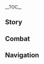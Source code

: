 {{CharacterTabs}}
{{LanguageTabs}}
{{Stub|1={{Meta/VO|rm=1}}}}
__TOC__
==Story==
{{VO/Story
|character           = Yun Jin
|language            = zh
|language_s          = zh
|language_t          = zh-tw
|name_s              = 云堇
|name_t              = 雲堇

<!-- Hello -->
|vo_01_01_title_s    = 初次见面…
|vo_01_01_title_t    = 初次見面…
|vo_01_01_subtitle   = Hello
|vo_01_01_file       = VO_{language}{character} Hello.ogg
|vo_01_01_tx_s       = 有道是闻名不如见面，今天终于有缘与你相会，实属荣幸。我姓云，单名一个堇字，不才正是云翰社当家主事的人。我们戏社最近挂靠在和裕茶馆，日后还请多多赏光，常来听戏。
|vo_01_01_tx_t       = 有道是聞名不如見面，今天終於有緣與{{MC|你|妳|mc=1}}相會，實屬榮幸。我姓雲，單名一個堇字，不才正是雲翰社當家主事的人。我們戲社最近掛靠在和裕茶館，日後還請多多賞光，常來聽戲。
|vo_01_01_rm         = Yǒu dào shì wénmíng bùrú jiànmiàn, jīntiān zhōngyú yǒuyuán yǔ nǐ xiānghuì, shíshǔ róngxìng. Wǒ xìng Yún, dānmíng yīgè Jǐn zì, bùcái zhèngshì Yúnhàn-shè dāngjiā zhǔshì de rén. Wǒmen xìshè zuìjìn guàkào zài Héyù-cháguǎn, rìhòu háiqǐng duōduō shǎngguāng, chánglái tīngxì.

<!-- Chats -->
|vo_02_01_title_s    = 闲聊・敏感话题
|vo_02_01_title_t    = 閒聊・敏感話題
|vo_02_01_subtitle   = Chat: Sensitive Topic
|vo_02_01_file       = VO_{language}{character} Chat - Sensitive Topic.ogg
|vo_02_01_tx_s       = 这两天总觉得身上腰封有点紧，难道…我胖了？
|vo_02_01_tx_t       = 這兩天總覺得身上腰封有點緊，難道…我胖了？
|vo_02_01_rm         = Zhè liǎngtiān zǒng juéde shēnshàng yāofēng yǒudiǎn jǐn, nándào... wǒ pàng le?
|vo_02_02_title_s    = 闲聊・闲适
|vo_02_02_title_t    = 閒聊・閒適
|vo_02_02_subtitle   = Chat: Relaxing
|vo_02_02_file       = VO_{language}{character} Chat - Relaxing.ogg
|vo_02_02_tx_s       = 不勒头，不画脸，今天乐得清闲。
|vo_02_02_tx_t       = 不勒頭，不畫臉，今天樂得清閒。
|vo_02_02_rm         = Bù lēitóu, bù huàliǎn, jīntiān lèdé qīngxián.
|vo_02_03_title_s    = 闲聊・清唱
|vo_02_03_title_t    = 閒聊・清唱
|vo_02_03_subtitle   = Chat: Singing Opera
|vo_02_03_file       = VO_{language}{character} Chat - Singing Opera.ogg
|vo_02_03_tx_s       = 云婵娟来花婵娟，风流尽在山水间。
|vo_02_03_tx_t       = 雲嬋娟來花嬋娟，風流盡在山水間。
|vo_02_03_rm         = Yún chánjuān lái huā chánjuān, fēngliú jìnzài shānshuǐ jiān.

<!-- Weather -->
|vo_03_01_title_s    = 打雷的时候…
|vo_03_01_title_t    = 打雷的時候…
|vo_03_01_subtitle   = When Thunder Strikes
|vo_03_01_file       = VO_{language}{character} When Thunder Strikes.ogg
|vo_03_01_tx_s       = …嘶，你听、听见打雷没有？吓我一跳。
|vo_03_01_tx_t       = …嘶，{{MC|你|妳|mc=1}}聽、聽見打雷沒有？嚇我一跳。
|vo_03_01_rm         = ...Sī, nǐ tīng, tīngjiàn dǎléi méiyǒu? Xiàwǒ yītiào.
|vo_03_02_title_s    = 下雪的时候…
|vo_03_02_title_t    = 下雪的時候…
|vo_03_02_subtitle   = When It Snows
|vo_03_02_file       = VO_{language}{character} When It Snows.ogg
|vo_03_02_tx_s       = 喂呀，冻煞我了。
|vo_03_02_tx_t       = 喂呀，凍煞我了。
|vo_03_02_rm         = 
|vo_03_03_title_s    = 阳光很好…
|vo_03_03_title_t    = 陽光很好…
|vo_03_03_subtitle   = When the Sun Is Out
|vo_03_03_file       = VO_{language}{character} When the Sun Is Out.ogg
|vo_03_03_tx_s       = 暖阳和煦，真是好风光呀。
|vo_03_03_tx_t       = 暖陽和煦，真是好風光呀。
|vo_03_03_rm         = 

<!-- Greetings -->
|vo_04_01_title_s    = 早上好…
|vo_04_01_title_t    = 早安…
|vo_04_01_subtitle   = Good Morning
|vo_04_01_file       = VO_{language}{character} Good Morning.ogg
|vo_04_01_tx_s       = 早，清晨露水正好煎茶，喝完这杯茶再出发吧。
|vo_04_01_tx_t       = 早，清晨露水正好煎茶，喝完這杯茶再出發吧。
|vo_04_01_rm         = 
|vo_04_02_title_s    = 中午好…
|vo_04_02_title_t    = 午安…
|vo_04_02_subtitle   = Good Afternoon
|vo_04_02_file       = VO_{language}{character} Good Afternoon.ogg
|vo_04_02_tx_s       = 午饭吃完之后，想睡一觉…哈…你不困吗？
|vo_04_02_tx_t       = 午飯吃完之後，想睡一覺…哈…{{MC|你|妳|mc=1}}不睏嗎？
|vo_04_02_rm         = 
|vo_04_03_title_s    = 晚上好…
|vo_04_03_title_t    = 晚上好…
|vo_04_03_subtitle   = Good Evening
|vo_04_03_file       = VO_{language}{character} Good Evening.ogg
|vo_04_03_tx_s       = 一道去听听晚场说书吧，刘苏先生讲《裁雨声》是一绝。
|vo_04_03_tx_t       = 一道去聽聽晚場說書吧，劉蘇先生講《裁雨聲》是一絕。
|vo_04_03_rm         = 
|vo_04_04_title_s    = 晚安…
|vo_04_04_title_t    = 晚安…
|vo_04_04_subtitle   = Good Night
|vo_04_04_file       = VO_{language}{character} Good Night.ogg
|vo_04_04_tx_s       = 夜里寒气重，早点歇息，晚安。
|vo_04_04_tx_t       = 夜裡寒氣重，早點歇息，晚安。
|vo_04_04_rm         = 

<!-- About -->
|vo_05_01_title_s    = 关于{name_s}自己・开蒙
|vo_05_01_title_t    = 關於{name_t}自己・開蒙
|vo_05_01_subtitle   = About {character}: Schooling
|vo_05_01_file       = VO_{language}{character} About {character} - Schooling.ogg
|vo_05_01_tx_s       = 我开蒙早，刚记事的时候父亲就在教我读书了。可惜，他的本事要是有十分，我恐怕只学到了三分。写戏是够用了，但要和饱学之士相比，还差得太远。
|vo_05_01_tx_t       = 我開蒙早，剛記事的時候父親就在教我讀書了。可惜，他的本事要是有十分，我恐怕只學到了三分。寫戲是夠用了，但要和飽學之士相比，還差得太遠。
|vo_05_01_rm         = 
|vo_05_02_title_s    = 关于{name_s}自己・坐科
|vo_05_02_title_t    = 關於{name_t}自己・坐科
|vo_05_02_subtitle   = About {character}: Opera Training
|vo_05_02_file       = VO_{language}{character} About {character} - Opera Training.ogg
|vo_05_02_tx_s       = 我母亲早年是璃月港内大有名气的角儿，我学的戏都是她教的。你是不知道她有多严厉，一想起以前学戏的经历…不不不，我还是别想了。
|vo_05_02_tx_t       = 我母親早年是璃月港內大有名氣的角兒，我學的戲都是她教的。{{MC|你|妳|mc=1}}是不知道她有多嚴厲，一想起以前學戲的經歷…不不不，我還是別想了。
|vo_05_02_rm         = 

<!-- About Us -->
|vo_06_01_title_s    = 关于我们・搭班
|vo_06_01_title_t    = 關於我們・搭班
|vo_06_01_subtitle   = About Us: Opera Troupe
|vo_06_01_file       = VO_{language}{character} About Us - Opera Troupe.ogg
|vo_06_01_tx_s       = 最近有几场大戏，正好缺一位擅长舞剑的演员，我觉得你各方面都挺适合。怎么样，有兴趣搭班吗？休息时，还能一起品茶。
|vo_06_01_tx_t       = 最近有幾場大戲，正好缺一位擅長舞劍的演員，我覺得{{MC|你|妳|mc=1}}各方面都挺適合。怎麼樣，有興趣搭班嗎？休息時，還能一起品茶。
|vo_06_01_rm         = 
|vo_06_02_title_s    = 关于我们・摇滚
|vo_06_02_title_t    = 關於我們・搖滾
|vo_06_02_subtitle   = About Us: Rock 'n' Roll
|vo_06_02_friendship = 6
|vo_06_02_file       = VO_{language}{character} About Us - Rock 'n' Roll.ogg
|vo_06_02_tx_s       = 欸，你还听摇滚？正好正好，下回我想出去听演唱会的时候，就找你一块去。回来的时候，我就说是拜访你去了，这下戏社里的老人肯定找不到借口唠叨我。
|vo_06_02_tx_t       = 咦，{{MC|你|妳|mc=1}}還聽搖滾？正好正好，下回我想出去聽演唱會的時候，就找{{MC|你|妳|mc=1}}一塊去。回來的時候，我就說是拜訪{{MC|你|妳|mc=1}}去了，這下戲社裡的老人肯定找不到藉口嘮叨我。
|vo_06_02_rm         = 

<!-- Miscellaneous I -->
|vo_07_01_title_s    = 关于「神之眼」…
|vo_07_01_title_t    = 關於「神之眼」…
|vo_07_01_subtitle   = About the [[Vision]]
|vo_07_01_friendship = 4
|vo_07_01_file       = VO_{language}{character} About the Vision.ogg
|vo_07_01_tx_s       = 这神之眼嘛…说不定岩王爷也喜欢听戏呢？大概他老人家听得开心，就把神之眼送给我了，哈哈。
|vo_07_01_tx_t       = 這神之眼嘛…說不定岩王爺也喜歡聽戲呢？大概他老人家聽得開心，就把神之眼送給我了，哈哈。
|vo_07_01_rm         = 
|vo_07_02_title_s    = 有什么想要分享・饮品
|vo_07_02_title_t    = 有什麼想要分享・飲品
|vo_07_02_subtitle   = Something to Share: Drinks
|vo_07_02_file       = VO_{language}{character} Something to Share - Drinks.ogg
|vo_07_02_tx_s       = 我最喜欢尝试各种各样的饮品。老一辈发明的那些讲究茶饮，什么松间露呀梅上雪的，都让我试了个遍。现在正愁没有新饮品可以喝呢，欸，你有什么推荐吗？
|vo_07_02_tx_t       = 我最喜歡嘗試各種各樣的飲品。老一輩發明的那些講究茶飲，什麼松間露呀梅上雪的，都讓我試了個遍。現在正愁沒有新飲品可以喝呢，欸，{{MC|你|妳|mc=1}}有什麼推薦嗎？
|vo_07_02_rm         = 
|vo_07_03_title_s    = 有什么想要分享・心愿
|vo_07_03_title_t    = 有什麼想要分享・心願
|vo_07_03_subtitle   = Something to Share: Dreams
|vo_07_03_file       = VO_{language}{character} Something to Share - Dreams.ogg
|vo_07_03_tx_s       = 我偶尔也想脱下戏服，远游海外，去更大的世界看看。为了实现这个心愿，得更加努力才行。
|vo_07_03_tx_t       = 我偶爾也想脫下戲服，遠遊海外，去更大的世界看看。為了實現這個心願，得更加努力才行。
|vo_07_03_rm         = 
|vo_07_04_title_s    = 感兴趣的见闻…
|vo_07_04_title_t    = 感興趣的見聞…
|vo_07_04_subtitle   = Interesting Things
|vo_07_04_file       = VO_{language}{character} Interesting Things.ogg
|vo_07_04_tx_s       = 每天天刚破晓就能听见莺雀鸣啭，心情总能变得很好。
|vo_07_04_tx_t       = 每天天剛破曉就能聽見鶯雀鳴囀，心情總能變得很好。
|vo_07_04_rm         = 

<!-- About Others -->
|vo_08_01_title_s    = 关于辛焱…
|vo_08_01_title_t    = 關於辛焱…
|vo_08_01_subtitle   = About [[Xinyan]]
|vo_08_01_friendship = 4
|vo_08_01_file       = VO_{language}{character} About Xinyan.ogg
|vo_08_01_tx_s       = 戏社里那几个老人天天念叨，说是听多了摇滚会被带坏，不让我去听辛焱的演唱会。嘴上说着为我好，哼，我看他们只是接受不了新事物而已。我才不会听他们的，辛焱的演唱会我每周都要去，就是这样。
|vo_08_01_tx_t       = 戲社裡那幾個老人天天念叨，說是聽多了搖滾會被帶壞，不讓我去聽辛焱的演唱會。嘴上說著為我好，哼，我看他們只是接受不了新事物而已。我才不會聽他們的，辛焱的演唱會我每週都要去，就是這樣。
|vo_08_01_rm         = 
|vo_08_02_title_s    = 关于胡桃…
|vo_08_02_title_t    = 關於胡桃…
|vo_08_02_subtitle   = About [[Hu Tao]]
|vo_08_02_friendship = 4
|vo_08_02_file       = VO_{language}{character} About Hu Tao.ogg
|vo_08_02_tx_s       = 胡桃她呀，表情丰富，脑筋还转得快，哪怕只是聊些家常都能「妙语连珠」。真让人羡慕。和这样的朋友在一起，无论做什么事情都很有趣。
|vo_08_02_tx_t       = 胡桃她呀，表情豐富，腦筋還轉得快，哪怕只是聊些家常都能「妙語連珠」。真讓人羡慕。和這樣的朋友在一起，無論做什麼事情都很有趣。
|vo_08_02_rm         = 
|vo_08_03_title_s    = 关于钟离…
|vo_08_03_title_t    = 關於鍾離…
|vo_08_03_subtitle   = About [[Zhongli]]
|vo_08_03_friendship = 4
|vo_08_03_file       = VO_{language}{character} About Zhongli.ogg
|vo_08_03_tx_s       = 我们这行的规矩代代相传，讲究多得很。有些事我只知其然，却不知其所以然。但钟离先生讲起这些竟能如数家珍，有这样懂行的观众，谁不开心呢？
|vo_08_03_tx_t       = 我們這行的規矩代代相傳，講究多得很。有些事我只知其然，卻不知其所以然。但鍾離先生講起這些竟能如數家珍，有這樣懂行的觀眾，誰不開心呢？
|vo_08_03_rm         = 
|vo_08_04_title_s    = 关于凝光…
|vo_08_04_title_t    = 關於凝光…
|vo_08_04_subtitle   = About [[Ningguang]]
|vo_08_04_friendship = 4
|vo_08_04_file       = VO_{language}{character} About Ningguang.ogg
|vo_08_04_tx_s       = 天权星出手阔绰，没少资助我们戏社。领了她的情，自然也要回报给她最好的演出。
|vo_08_04_tx_t       = 天權星出手闊綽，沒少資助我們戲社。領了她的情，自然也要回報給她最好的演出。
|vo_08_04_rm         = 
|vo_08_05_title_s    = 关于行秋…
|vo_08_05_title_t    = 關於行秋…
|vo_08_05_subtitle   = About [[Xingqiu]]
|vo_08_05_friendship = 4
|vo_08_05_file       = VO_{language}{character} About Xingqiu.ogg
|vo_08_05_tx_s       = 原来你也认识行秋。哈哈，他聪明得很，鬼主意那么多，怕是一不留神就会捉弄你，可得留个心眼啊。
|vo_08_05_tx_t       = 原來{{MC|你|妳|mc=1}}也認識行秋。哈哈，他聰明得很，鬼主意那麼多，怕是一不留神就會捉弄{{MC|你|妳|mc=1}}，可得留個心眼啊。
|vo_08_05_rm         = 
|vo_08_06_title_s    = 关于申鹤…
|vo_08_06_title_t    = 關於申鶴…
|vo_08_06_subtitle   = About [[Shenhe]]
|vo_08_06_friendship = 4
|vo_08_06_quest      = The Crane Returns on the Wind
|vo_08_06_file       = VO_{language}{character} About Shenhe.ogg
|vo_08_06_tx_s       = 《神女劈观》的剧本我早就念得烂熟，但直到今天我才知道「神女」原来真有其人，世上缘分果然奇妙。惟愿她往后都有好友相伴，不再孤寂。
|vo_08_06_tx_t       = 《神女劈觀》的劇本我早就唸得爛熟，但直到今天我才知道「神女」原來真有其人，世上緣分果然奇妙。惟願她往後都有好友相伴，不再孤寂。
|vo_08_06_rm         = 
|vo_08_07_title_s    = 关于刻晴…
|vo_08_07_title_t    = 關於刻晴…
|vo_08_07_subtitle   = About [[Keqing]]
|vo_08_07_friendship = 4
|vo_08_07_file       = VO_{language}{character} About Keqing.ogg
|vo_08_07_tx_s       = 我倒没见过玉衡星来听戏。印象里，路边偶遇这位时，她也总是一副行色匆匆的样子。
|vo_08_07_tx_t       = 我倒沒見過玉衡星來聽戲。印象裡，路邊偶遇這位時，她也總是一副行色匆匆的樣子。
|vo_08_07_rm         = 
|vo_08_08_title_s    = 关于枫原万叶…
|vo_08_08_title_t    = 關於楓原萬葉…
|vo_08_08_subtitle   = About [[Kaedehara Kazuha]]
|vo_08_08_friendship = 4
|vo_08_08_file       = VO_{language}{character} About Kaedehara Kazuha.ogg
|vo_08_08_tx_s       = 爱听戏的外国人士也有不少，这位枫原万叶就是其中之一。不论台上演的是文场还是武场，他总是安安静静地听，是个规矩的好观众。
|vo_08_08_tx_t       = 愛聽戲的外國人士也有不少，這位楓原萬葉就是其中之一。不論台上演的是文場還是武場，他總是安安靜靜地聽，是個規矩的好觀眾。
|vo_08_08_rm         = 

<!-- More About -->
|vo_09_01_title_s    = 想要了解{name_s}・其一
|vo_09_01_title_t    = 想要瞭解{name_t}・其一
|vo_09_01_subtitle   = More About {character}: I
|vo_09_01_file       = VO_{language}{character} More About {character} - 01.ogg
|vo_09_01_tx_s       = 我们戏社现在常唱的几出戏，有不少是我当家之后新写出来的。写也是我，唱也是我，一人多职，大概是因为这一点，我在璃月港有了些名气。
|vo_09_01_tx_t       = 我們戲社現在常唱的幾齣戲，有不少是我當家之後新寫出來的。寫也是我，唱也是我，一人多職，大概是因為這一點，我在璃月港有了些名氣。
|vo_09_01_rm         = 
|vo_09_02_title_s    = 想要了解{name_s}・其二
|vo_09_02_title_t    = 想要瞭解{name_t}・其二
|vo_09_02_subtitle   = More About {character}: II
|vo_09_02_friendship = 3
|vo_09_02_file       = VO_{language}{character} More About {character} - 02.ogg
|vo_09_02_tx_s       = 按照传统，伶人登台之前要勒头、画脸、穿行头，还有其他一些零碎的准备工作。虽然这样「全副武装」之后扮相会更好看，但也累人。所以我能清唱时就清唱，非得彩唱的话，我往往会挑轻便点的行头。<br>幸好和我们戏社长期合作的和裕茶馆管得宽松，要不然我真是要累惨了。
|vo_09_02_tx_t       = 按照傳統，伶人登臺之前要勒頭、畫臉、穿行頭，還有其他一些零碎的準備工作。雖然這樣「全副武裝」之後扮相會更好看，但也累人。所以我能清唱時就清唱，非得彩唱的話，我往往會挑輕便點的行頭。<br>幸好和我們戲社長期合作的和裕茶館管得寬鬆，要不然我真是要累慘了。
|vo_09_02_rm         = 
|vo_09_03_title_s    = 想要了解{name_s}・其三
|vo_09_03_title_t    = 想要瞭解{name_t}・其二
|vo_09_03_subtitle   = More About {character}: III
|vo_09_03_friendship = 4
|vo_09_03_file       = VO_{language}{character} More About {character} - 03.ogg
|vo_09_03_tx_s       = 当初我刚登台唱戏，凭着观众抬爱，不免有些心高气傲。戏本不喜欢就不唱，戏台子小了也不唱，观众少了还是不唱。现在想来，那时候可真是…太傲慢了…以后万万不能这样。
|vo_09_03_tx_t       = 當初我剛登臺唱戲，憑著觀眾抬愛，不免有些心高氣傲。戲本不喜歡就不唱，戲臺子小了也不唱，觀眾少了還是不唱。現在想來，那時候可真是…太傲慢了…以後萬萬不能這樣。
|vo_09_03_rm         = 
|vo_09_04_title_s    = 想要了解{name_s}・其四
|vo_09_04_title_t    = 想要瞭解{name_t}・其四
|vo_09_04_subtitle   = More About {character}: IV
|vo_09_04_friendship = 5
|vo_09_04_file       = VO_{language}{character} More About {character} - 04.ogg
|vo_09_04_tx_s       = 回想起来，云翰社传到我手上也有段时间了。原本我只懂得写戏、唱戏，从来没把心思放在经营交际上。做了戏社的当家之后，才不得不在这些事上多长点心眼，因此体味到不少人情冷暖…<br>这时候我才真知道，人生如戏，戏如人生啊。
|vo_09_04_tx_t       = 回想起來，雲翰社傳到我手上也有段時間了。原本我只懂得寫戲、唱戲，從來沒把心思放在經營交際上。做了戲社的當家之後，才不得不在這些事上多長點心眼，因此體味到不少人情冷暖…<br>這時候我才真知道，人生如戲，戲如人生啊。
|vo_09_04_rm         = 
|vo_09_05_title_s    = 想要了解{name_s}・其五
|vo_09_05_title_t    = 想要瞭解{name_t}・其五
|vo_09_05_subtitle   = More About {character}: V
|vo_09_05_friendship = 6
|vo_09_05_file       = VO_{language}{character} More About {character} - 05.ogg
|vo_09_05_tx_s       = 璃月多传说，大都是些魔神、仙人故事，所以璃月戏里最多的就是神仙戏。最近新演的《神女劈观》就属此类。虽然老戏迷们最爱听的就是这类故事，但如今是「人」的时代，我想多写些属于人类的故事，把天下人心唱给大家听。<br>这些想法，过去我不曾向人提起。多谢你能耐心听我说这些。有一知音，我很幸运。
|vo_09_05_tx_t       = 璃月多傳說，大都是些魔神、仙人故事，所以璃月戲裡最多的就是神仙戲。最近新演的《神女劈觀》就屬此類。雖然老戲迷們最愛聽的就是這類故事，但如今是「人」的時代，我想多寫些屬於人類的故事，把天下人心唱給大家聽。<br>這些想法，過去我不曾向人提起。多謝{{MC|你|妳|mc=1}}能耐心聽我說這些。有一知音，我很幸運。
|vo_09_05_rm         = 

<!-- Miscellaneous II -->
|vo_10_01_title_s    = {name_s}的爱好…
|vo_10_01_title_t    = {name_t}的愛好…
|vo_10_01_subtitle   = {character}'s Hobbies
|vo_10_01_file       = VO_{language}{character} Hobbies.ogg
|vo_10_01_tx_s       = 爱好？当然是戏了。我是打定主意要唱一辈子的。
|vo_10_01_tx_t       = 愛好？當然是戲了。我是打定主意要唱一輩子的。
|vo_10_01_rm         = 
|vo_10_02_title_s    = {name_s}的烦恼…
|vo_10_02_title_t    = {name_t}的煩惱…
|vo_10_02_subtitle   = {character}'s Troubles
|vo_10_02_file       = VO_{language}{character} Troubles.ogg
|vo_10_02_tx_s       = 烦恼…唉，为了保持体型，我平时一口都不能多吃。人生在世，连美食都不能奢求，真是遗憾哪。
|vo_10_02_tx_t       = 煩惱…唉，為了保持體型，我平時一口都不能多吃。人生在世，連美食都不能奢求，真是遺憾哪。
|vo_10_02_rm         = 
|vo_10_03_title_s    = 喜欢的食物…
|vo_10_03_title_t    = 喜歡的食物…
|vo_10_03_subtitle   = Favorite Food
|vo_10_03_file       = VO_{language}{character} Favorite Food.ogg
|vo_10_03_tx_s       = 天枢肉、水煮黑背鲈、干锅腊肉…我都想吃。可惜平时基本吃不了，那个…我就随便问一问，你…会做这几道菜吗？
|vo_10_03_tx_t       = 天樞肉、水煮黑背鱸、乾鍋臘肉…我都想吃。可惜平時基本吃不了，那個…我就隨便問一問，{{MC|你|妳|mc=1}}…會做這幾道菜嗎？
|vo_10_03_rm         = 
|vo_10_04_title_s    = 讨厌的食物…
|vo_10_04_title_t    = 討厭的食物…
|vo_10_04_subtitle   = Least Favorite Food
|vo_10_04_file       = VO_{language}{character} Least Favorite Food.ogg
|vo_10_04_tx_s       = 天天都是清炒虾仁，天天都是…再怎么做都还是那个味道，我是真的吃腻了。
|vo_10_04_tx_t       = 天天都是清炒蝦仁，天天都是…再怎麼做都還是那個味道，我是真的吃膩了。
|vo_10_04_rm         = 

<!-- Receiving a Gift -->
|vo_11_01_title_s    = 收到赠礼・其一
|vo_11_01_title_t    = 收到贈禮・其一
|vo_11_01_subtitle   = Receiving a Gift: I
|vo_11_01_file       = VO_{language}{character} Receiving a Gift - 01.ogg
|vo_11_01_tx_s       = 美食，总会让人倍感幸福…可惜只能点到为止，不能再多吃了。
|vo_11_01_tx_t       = 美食，總會讓人備感幸福…可惜只能點到為止，不能再多吃了。
|vo_11_01_rm         = 
|vo_11_02_title_s    = 收到赠礼・其二
|vo_11_02_title_t    = 收到贈禮・其二
|vo_11_02_subtitle   = Receiving a Gift: II
|vo_11_02_file       = VO_{language}{character} Receiving a Gift - 02.ogg
|vo_11_02_tx_s       = 看着就很丰盛！稍等，我去找些饮品来，配着饭菜一起享用吧。
|vo_11_02_tx_t       = 看著就很豐盛！稍等，我去找些飲品來，配著飯菜一起享用吧。
|vo_11_02_rm         = 
|vo_11_03_title_s    = 收到赠礼・其三
|vo_11_03_title_t    = 收到贈禮・其三
|vo_11_03_subtitle   = Receiving a Gift: III
|vo_11_03_file       = VO_{language}{character} Receiving a Gift - 03.ogg
|vo_11_03_tx_s       = 不好意思…这道菜肴呀，我是吃不了多少的。
|vo_11_03_tx_t       = 不好意思…這道菜餚呀，我是吃不了多少的。
|vo_11_03_rm         = 

<!-- Birthday -->
|vo_12_01_title_s    = 生日…
|vo_12_01_title_t    = 生日…
|vo_12_01_subtitle   = Birthday
|vo_12_01_file       = VO_{language}{character} Birthday.ogg
|vo_12_01_tx_s       = 原来今天是你的生日吗？我没有置办宴席的本事，只能为你唱一曲了。不过，这一曲只为你一个人唱，要听什么？你来定。
|vo_12_01_tx_t       = 原來今天是{{MC|你|妳|mc=1}}的生日嗎？我沒有置辦宴席的本事，只能為{{MC|你|妳|mc=1}}唱一曲了。不過，這一曲只為{{MC|你|妳|mc=1}}一個人唱，要聽什麼？{{MC|你|妳|mc=1}}來定。
|vo_12_01_rm         = 

<!-- Feelings About Ascension -->
|vo_13_01_title_s    = 突破的感受・起
|vo_13_01_title_t    = 突破的感受・起
|vo_13_01_subtitle   = Feelings About Ascension: Intro
|vo_13_01_ascension  = 1
|vo_13_01_file       = VO_{language}{character} Feelings About Ascension - 01.ogg
|vo_13_01_tx_s       = 俗语说：「业精于勤而荒于嬉。」
|vo_13_01_tx_t       = 俗語說：「業精於勤而荒於嬉。」
|vo_13_01_rm         = 
|vo_13_02_title_s    = 突破的感受・承
|vo_13_02_title_t    = 突破的感受・承
|vo_13_02_subtitle   = Feelings About Ascension: Building Up
|vo_13_02_ascension  = 2
|vo_13_02_file       = VO_{language}{character} Feelings About Ascension - 02.ogg
|vo_13_02_tx_s       = 勤学苦练至今，总算是有了些成果。
|vo_13_02_tx_t       = 勤學苦練至今，總算是有了些成果。
|vo_13_02_rm         = 
|vo_13_03_title_s    = 突破的感受・转
|vo_13_03_title_t    = 突破的感受・轉
|vo_13_03_subtitle   = Feelings About Ascension: Climax
|vo_13_03_ascension  = 4
|vo_13_03_file       = VO_{language}{character} Feelings About Ascension - 03.ogg
|vo_13_03_tx_s       = 学枪一事，原先是为了台上舞枪好看，后来是为了掌握傍身武技。如今这两个目标都已达到。
|vo_13_03_tx_t       = 學槍一事，原先是為了臺上舞槍好看，後來是為了掌握傍身武技。如今這兩個目標都已達到。
|vo_13_03_rm         = 
|vo_13_04_title_s    = 突破的感受・合
|vo_13_04_title_t    = 突破的感受・合
|vo_13_04_subtitle   = Feelings About Ascension: Conclusion
|vo_13_04_ascension  = 6
|vo_13_04_file       = VO_{language}{character} Feelings About Ascension - 04.ogg
|vo_13_04_tx_s       = 枪术千变万化，奥妙无比，让我庆幸的是，练枪时一直有你相伴。我已经领悟到其中旨要。往后切磋时，你可得小心了。
|vo_13_04_tx_t       = 槍術千變萬化，奧妙無比，讓我慶倖的是，練槍時一直有{{MC|你|妳|mc=1}}相伴。我已經領悟到其中旨要。往後切磋時，{{MC|你|妳|mc=1}}可得小心了。
|vo_13_04_rm         = 
|vo_13_04_tl         = 
}}

==Combat==
{{Combat VO
|character           = Yun Jin
|language            = zh

<!-- Elemental Skill -->
|skill_1_tx_s        = 着！
|skill_1_tx_t        = 著！
|skill_1_rm          = Zhē!
|skill_2_tx_s        = 崩！
|skill_2_tx_t        = 崩！
|skill_2_rm          = Bēng!
|skill_3_tx_s        = 旗来！
|skill_3_tx_t        = 旗來！
|skill_3_rm          = Qílái!
|skill_4_tx_s        = 飞云旗！
|skill_4_tx_t        = 飛雲旗！
|skill_4_rm          = Fēiyúnqí!
|skill_5_tx_s        = 看枪！
|skill_5_tx_t        = 看槍！
|skill_5_rm          = Kānqiàng!

<!-- Elemental Burst -->
|burst_1_tx_s        = 听我号令！
|burst_1_tx_t        = 聽我號令！
|burst_1_rm          = Tīng wǒ hàolìng!
|burst_2_tx_s        = 戮力同心！
|burst_2_tx_t        = 戮力同心！
|burst_2_rm          = Lùlìtóngxīn!
|burst_3_tx_s        = 一鼓作气！
|burst_3_tx_t        = 一鼓作氣！
|burst_3_rm          = Yīgǔzuòqì!

<!-- Sprint Start -->
|sprint-s_1_file     = Sprint Start 01,Sprint Start 02,Sprint Start 03

<!-- Sprint End -->

<!-- Deploying Wind Glider -->
|glider_1_file       = Deploying Wind Glider 01,Deploying Wind Glider 02,Deploying Wind Glider 03

<!-- Disengaging Wind Glider -->

<!-- Opening Treasure Chest -->
|chest_1_tx_s        = 我来瞧瞧。
|chest_1_tx_t        = 我來瞧瞧。
|chest_1_rm          = Wǒ lái qiáoqiáo.
|chest_2_tx_s        = 是旅行中用得上的物资吗？
|chest_2_tx_t        = 是旅行中用得上的物資嗎？
|chest_2_rm          = Shì lǚxíng zhōng yòng dé shàng de wùzī ma?
|chest_3_tx_s        = 别客气，你收着就行。
|chest_3_tx_t        = 別客氣，{{MC|你|妳|mc=1}}收著就行。
|chest_3_rm          = Bié kèqì, nǐ shōuzhe jiùxíng.

<!-- Low HP -->
|low-hp_1_tx_s       = 别把裙子弄坏了…
|low-hp_1_tx_t       = 別把裙子弄壞了…
|low-hp_1_rm         = Bié bǎ qúnzǐ nòng huài le...
|low-hp_2_tx_s       = 得重整旗鼓才行。
|low-hp_2_tx_t       = 得重整旗鼓才行。
|low-hp_2_rm         = Děi chóngzhěng qígǔ cái xíng.
|low-hp_3_tx_s       = 哼，好戏在后面。
|low-hp_3_tx_t       = 哼，好戲在後面。
|low-hp_3_rm         = Hēng, hǎo xì zài hòumiàn.

<!-- Ally at Low HP -->
|ally-low-hp_1_tx_s  = 你先下场。
|ally-low-hp_1_tx_t  = 你先下場。
|ally-low-hp_1_rm    = 
|ally-low-hp_2_tx_s  = 我来救场。
|ally-low-hp_2_tx_t  = 我來救場。
|ally-low-hp_2_rm    = 

<!-- Fallen -->
|fallen_1_tx_s       = 曲终…人散…
|fallen_1_tx_t       = 曲終…人散…
|fallen_1_rm         = Qǔ zhōng... rén sàn...
|fallen_2_tx_s       = 罢了…
|fallen_2_tx_t       = 罷了…
|fallen_2_rm         = Bàle...
|fallen_3_tx_s       = 没办法…唱下去了…
|fallen_3_tx_t       = 沒辦法…唱下去了…
|fallen_3_rm         = Méi bànfǎ... chàng xiàqù le...

<!-- Light Hit Taken -->
|hit-l_1_tx_s        = 要沉住气…
|hit-l_1_tx_t        = 要沉住氣…
|hit-l_1_rm          = Yào chénzhù qì...
|hit-l_1_file        = Light Hit Taken 02
|hit-l_2_file        = Light Hit Taken 01,Light Hit Taken 03,Light Hit Taken 04,Light Hit Taken 05,Light Hit Taken 06

<!-- Heavy Hit Taken -->
|hit-h_1_tx_s        = 有点狼狈…
|hit-h_1_tx_t        = 有點狼狽…
|hit-h_1_rm          = Yǒudiǎn lángbèi...
|hit-h_2_tx_s        = 下手好重…
|hit-h_2_tx_t        = 下手好重…
|hit-h_2_rm          = Xiàshǒu hǎo zhòng...
|hit-h_3_file        = Heavy Hit Taken 03,Heavy Hit Taken 04,Heavy Hit Taken 05,Heavy Hit Taken 06

<!-- Joining Party -->
|join_1_tx_s         = 走{{lmdash}}了{{lmdash}}
|join_1_tx_t         = 走{{lmdash}}了{{lmdash}}
|join_1_rm           = Zǒu{{lmdash}} liǎo{{lmdash}}
|join_2_tx_s         = 今天该唱哪出呢？
|join_2_tx_t         = 今天該唱哪齣呢？
|join_2_rm           = Jīntiān gāi chàng nǎ chū ne?
|join_3_tx_s         = 你叫我，我当然要来了。
|join_3_tx_t         = {{MC|你|妳|mc=1}}叫我，我當然要來了。
|join_3_rm           = Nǐ jiào wǒ, wǒ dāngrán yào lái le.

<!-- Character Idles -->
|idle_1_actual_tx_s  = 
|idle_1_actual_tx_t  = 
|idle_1_actual_rm    = 

<!-- Light Attack -->
|atk-l_1_file        = Light Attack 01,Light Attack 02,Light Attack 03,Light Attack 04,Light Attack 05,Light Attack 06,Light Attack 07

<!-- Mid Attack -->
|atk-m_1_file        = Mid Attack 01,Mid Attack 02,Mid Attack 03

<!-- Heavy Attack -->
|atk-h_1_file        = Heavy Attack 01,Heavy Attack 02,Heavy Attack 03

<!-- Climbing -->
|climb_1_file        = Climbing 01,Climbing 02,Climbing 03,Climbing 04,Climbing 05

<!-- Climbing Breath -->
|climb-b_1_file      = Climbing Breath 01,Climbing Breath 02,Climbing Breath 03

<!-- Jumping -->
|jump_1_file         = Jumping 01,Jumping 02,Jumping 03,Jumping 04,Jumping 05
}}

==Navigation==
{{Character Navbox|VO-ZH}}